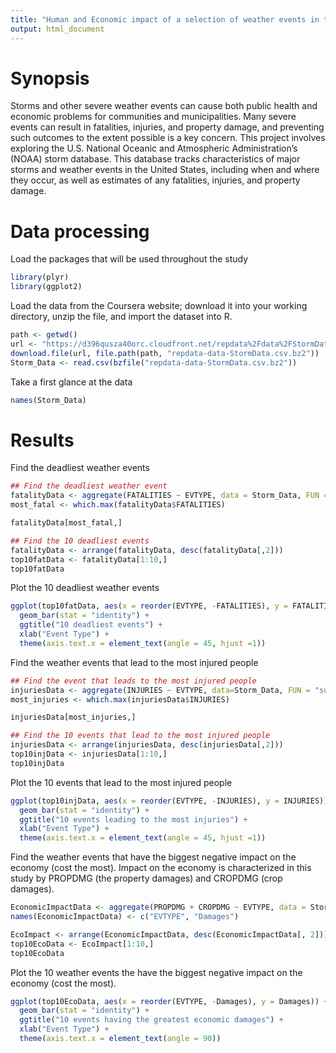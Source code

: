 ```yaml
---
title: "Human and Economic impact of a selection of weather events in the US (1950 - 2011)"
output: html_document
---
```


# Synopsis
Storms and other severe weather events can cause both public health and economic problems for communities and municipalities. Many severe events can result in fatalities, injuries, and property damage, and preventing such outcomes to the extent possible is a key concern. This project involves exploring the U.S. National Oceanic and Atmospheric Administration's (NOAA) storm database. This database tracks characteristics of major storms and weather events in the United States, including when and where they occur, as well as estimates of any fatalities, injuries, and property damage.

# Data processing 

Load the packages that will be used throughout the study

```r
library(plyr)
library(ggplot2)
```

Load the data from the Coursera website; download it into your working directory, unzip the file, and import the dataset into R. 

```r
path <- getwd()
url <- "https://d396qusza40orc.cloudfront.net/repdata%2Fdata%2FStormData.csv.bz2"
download.file(url, file.path(path, "repdata-data-StormData.csv.bz2"))
Storm_Data <- read.csv(bzfile("repdata-data-StormData.csv.bz2"))
```

Take a first glance at the data

```r
names(Storm_Data)
```

# Results

Find the deadliest weather events 

```r
## Find the deadliest weather event
fatalityData <- aggregate(FATALITIES ~ EVTYPE, data = Storm_Data, FUN ="sum")
most_fatal <- which.max(fatalityData$FATALITIES)

fatalityData[most_fatal,]

## Find the 10 deadliest events
fatalityData <- arrange(fatalityData, desc(fatalityData[,2]))
top10fatData <- fatalityData[1:10,]
top10fatData
```

Plot the 10 deadliest weather events 

```r
ggplot(top10fatData, aes(x = reorder(EVTYPE, -FATALITIES), y = FATALITIES)) + 
  geom_bar(stat = "identity") + 
  ggtitle("10 deadliest events") + 
  xlab("Event Type") +
  theme(axis.text.x = element_text(angle = 45, hjust =1))
```


Find the weather events that lead to the most injured people

```r
## Find the event that leads to the most injured people
injuriesData <- aggregate(INJURIES ~ EVTYPE, data=Storm_Data, FUN = "sum")
most_injuries <- which.max(injuriesData$INJURIES)

injuriesData[most_injuries,]

## Find the 10 events that lead to the most injured people
injuriesData <- arrange(injuriesData, desc(injuriesData[,2]))
top10injData <- injuriesData[1:10,]
top10injData
```

Plot the 10 events that lead to the most injured people

```r
ggplot(top10injData, aes(x = reorder(EVTYPE, -INJURIES), y = INJURIES)) + 
  geom_bar(stat = "identity") + 
  ggtitle("10 events leading to the most injuries") + 
  xlab("Event Type") +
  theme(axis.text.x = element_text(angle = 45, hjust =1))
```


Find the weather events that have the biggest negative impact on the economy (cost the most). 
Impact on the economy is characterized in this study by PROPDMG (the property damages) and CROPDMG (crop damages).

```r
EconomicImpactData <- aggregate(PROPDMG + CROPDMG ~ EVTYPE, data = Storm_Data, FUN=sum)
names(EconomicImpactData) <- c("EVTYPE", "Damages")

EcoImpact <- arrange(EconomicImpactData, desc(EconomicImpactData[, 2]))
top10EcoData <- EcoImpact[1:10,]
top10EcoData
```

Plot the 10 weather events the have the biggest negative impact on the economy (cost the most). 

```r
ggplot(top10EcoData, aes(x = reorder(EVTYPE, -Damages), y = Damages)) + 
  geom_bar(stat = "identity") + 
  ggtitle("10 events having the greatest economic damages") + 
  xlab("Event Type") +
  theme(axis.text.x = element_text(angle = 90))
```

